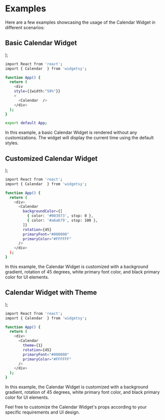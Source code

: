 <!-- import Highlight from "@site/src/components/Calendar /BasicCalendar "; -->


# Examples

Here are a few examples showcasing the usage of the Calendar Widget in different scenarios:

## Basic Calendar Widget

  <div>
    <Calendar />
  </div>
);

<BasicCalendar></BasicCalendar>

```bash
import React from 'react';
import { Calendar  } from 'widgetsy';

function App() {
  return (
    <div
    style={{width:"50%"}}
    >
      <Calendar  />
    </div>
  );
}

export default App;
```

In this example, a basic Calendar Widget is rendered without any customizations. The widget will display the current time using the default styles.

## Customized Calendar Widget

  <div>
    <Calendar
      backgroundColor={[
        { color: "#003973", stop: 0 },
        { color: "#a6a679", stop: 100 },
      ]}
      rotation={45}
      primaryFont="#000000"
      primaryColor="#FFFFFF"
    />
  </div>
);

<CustomizedCalendar></CustomizedCalendar>

```bash
import React from 'react';
import { Calendar  } from 'widgetsy';

function App() {
  return (
    <div>
      <Calendar
        backgroundColor={[
          { color: '#003973', stop: 0 },
          { color: '#a6a679', stop: 100 },
        ]}
        rotation={45}
        primaryFont="#000000"
        primaryColor="#FFFFFF"
      />
    </div>
  );
}
```

In this example, the Calendar Widget is customized with a background gradient, rotation of 45 degrees, white primary font color, and black primary color for UI elements.

## Calendar Widget with Theme

  <div>
    <Calendar
      theme={1}
      rotation={45}
      primaryFont="#000000"
      primaryColor="#FFFFFF"
    />
  </div>
);

<ThemeCalendar></ThemeCalendar>

```bash
import React from 'react';
import { Calendar  } from 'widgetsy';

function App() {
  return (
    <div>
      <Calendar
        theme={1}
        rotation={45}
        primaryFont="#000000"
        primaryColor="#FFFFFF"
      />
    </div>
  );
}
```

In this example, the Calendar Widget is customized with a background gradient, rotation of 45 degrees, white primary font color, and black primary color for UI elements.

Feel free to customize the Calendar Widget's props according to your specific requirements and UI design.
